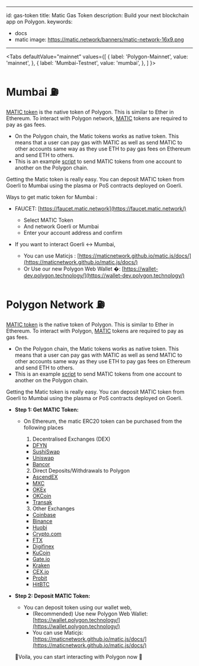 
---
id: gas-token
title: Matic Gas Token
description: Build your next blockchain app on Polygon.
keywords:
  - docs
  - matic
image: https://matic.network/banners/matic-network-16x9.png 
---

<Tabs
  defaultValue="mainnet"
  values={[
    { label: 'Polygon-Mainnet', value: 'mainnet', },
    { label: 'Mumbai-Testnet', value: 'mumbai', },
  ]
}>
<TabItem value="mumbai">

# Mumbai :fuelpump: 
[MATIC token](https://etherscan.io/token/0x7D1AfA7B718fb893dB30A3aBc0Cfc608AaCfeBB0) is the native token of Polygon. This is similar to Ether in Ethereum. To interact with  Polygon network, [MATIC](https://etherscan.io/token/0x7D1AfA7B718fb893dB30A3aBc0Cfc608AaCfeBB0) tokens are required to pay as gas fees.

- On the Polygon chain, the Matic tokens works as native token. This means that a user can pay gas with MATIC as well as send MATIC to other accounts same way as they use ETH to pay gas fees on Ethereum and send ETH to others.
- This is an example [script](https://gist.github.com/rahuldamodar94/ea3bc4c551e6fc2d318767dcd7e5bffe) to send MATIC tokens from one account to another on the Polygon chain.

Getting the Matic token is really easy. You can deposit MATIC token from Goerli to Mumbai using the plasma or PoS contracts deployed on Goerli. 

Ways to get matic token for Mumbai :

- FAUCET: [https://faucet.matic.network](https://faucet.matic.network/)
    - Select MATIC Token
    - And network Goerli or Mumbai
    - Enter your account address and confirm

- If you want to interact Goerli ↔ Mumbai,
    - You can use Maticjs : [https://maticnetwork.github.io/matic.js/docs/](https://maticnetwork.github.io/matic.js/docs/)
    - Or Use our new Polygon Web Wallet �: [https://wallet-dev.polygon.technology/](https://wallet-dev.polygon.technology/)

</TabItem>
<TabItem value="mainnet">

# Polygon Network :fuelpump: 
[MATIC token](https://etherscan.io/token/0x7D1AfA7B718fb893dB30A3aBc0Cfc608AaCfeBB0) is the native token of Polygon. This is similar to Ether in Ethereum. To interact with  Polygon, [MATIC](https://etherscan.io/token/0x7D1AfA7B718fb893dB30A3aBc0Cfc608AaCfeBB0) tokens are required to pay as gas fees.

- On the Polygon chain, the Matic tokens works as native token. This means that a user can pay gas with MATIC as well as send MATIC to other accounts same way as they use ETH to pay gas fees on Ethereum and send ETH to others.
- This is an example [script](https://gist.github.com/rahuldamodar94/ea3bc4c551e6fc2d318767dcd7e5bffe) to send MATIC tokens from one account to another on the Polygon chain.

Getting the Matic token is really easy. You can deposit MATIC token from Goerli to Mumbai using the plasma or PoS contracts deployed on Goerli. 

- **Step 1: Get MATIC Token:**
    - On Ethereum, the matic ERC20 token can be purchased from the following places
        1. Decentralised Exchanges (DEX) 
        - [DFYN](https://dfyn.network/)
        - [SushiSwap](https://app.sushi.com/swap)
        - [Uniswap](https://uniswap.org/)
        - [Bancor](https://bancor.network/)

        2. Direct Deposits/Withdrawals to Polygon
        - [AscendEX](https://ascendex.com/en/global-digital-asset-platform)
        - [MXC](https://www.mexc.com/)
        - [OKEx](https://www.okex.com/)
        - [OKCoin](https://www.okcoin.com/)
        - [Transak](https://transak.com/)

        3. Other Exchanges
        - [Coinbase](https://www.coinbase.com/)
        - [Binance](https://www.binance.com/)
        - [Huobi](https://www.huobi.com/)
        - [Crypto.com](https://crypto.com/)
        - [FTX](https://ftx.com/)
        - [Digifinex](https://www.digifinex.com/)
        - [KuCoin](https://www.kucoin.com/)
        - [Gate.io](https://www.gate.io/)
        - [Kraken](https://www.kraken.com/)
        - [CEX.io](https://cex.io/)
        - [Probit](https://www.probit.com/)
        - [HitBTC](https://hitbtc.com/)

- **Step 2: Deposit MATIC Token:**
    - You can deposit token using our wallet web,
        - (Recommended) Use new Polygon Web Wallet: [https://wallet.polygon.technology/](https://wallet.polygon.technology/)
        - You can use Maticjs: [https://maticnetwork.github.io/matic.js/docs/](https://maticnetwork.github.io/matic.js/docs/)

  🎉Voila, you can start interacting with Polygon now 🎉

</TabItem>
</Tabs>

